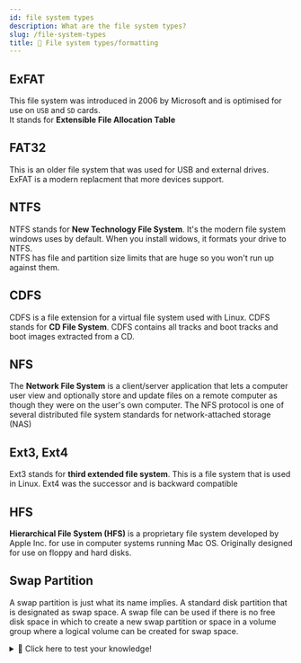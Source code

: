 ```yaml
---
id: file system types
description: What are the file system types?
slug: /file-system-types
title: 📁 File system types/formatting
---
```



## ExFAT
This file system was introduced in 2006 by Microsoft and is optimised for use on `USB` and `SD` cards. <br />
It stands for **Extensible File Allocation Table**

## FAT32
This is an older file system that was used for USB and external drives. ExFAT is a modern replacment that more devices support. 

## NTFS
NTFS stands for **New Technology File System**. It's the modern file system windows uses by default. When you install widows, it formats your drive to NTFS. <br />
NTFS has file and partition size limits that are huge so you won't run up against them. 

## CDFS
CDFS is a file extension for a virtual file system used with Linux. CDFS stands for **CD File System**. CDFS contains all tracks and boot tracks and boot images extracted from a CD. 

## NFS
The **Network File System** is a client/server application that lets a computer user view and optionally store and update files on a remote computer as though they were on the user's own computer. The NFS protocol is one of several distributed file system standards for network-attached storage (NAS)

## Ext3, Ext4
Ext3 stands for **third extended file system**. This is a file system that is used in Linux. Ext4 was the successor and is backward compatible

## HFS
**Hierarchical File System (HFS)** is a proprietary file system developed by Apple Inc. for use in computer systems running Mac OS. Originally designed for use on floppy and hard disks.

## Swap Partition
A swap partition is just what its name implies. A standard disk partition that is designated as swap space. A swap file can be used if there is no free disk space in which to create a new swap partition or space in a volume group where a logical volume can be created for swap space.

<details>
  <summary>🧠 Click here to test your knowledge! </summary>

<iframe src="https://quizlet.com/680607436/match/embed?i=3loczc&x=1jj1" height="500" width="100%"></iframe>

</details>